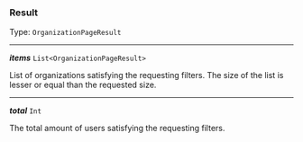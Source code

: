 


### Result

Type: `OrganizationPageResult`

---

***items*** `List<OrganizationPageResult>`

List of organizations satisfying the requesting filters. The size of the list is lesser or equal than the requested size.



---

***total*** `Int`

The total amount of users satisfying the requesting filters.


